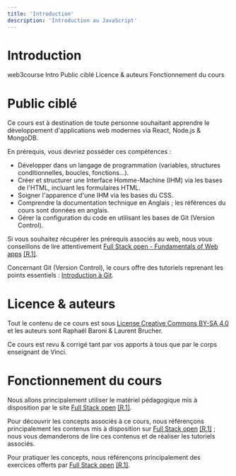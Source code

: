 ```yaml
---
title: 'Introduction'
description: 'Introduction au JavaScript'
---
```


# Introduction


<InternalPageMenu >
  <PathViewer>
    <PathViewerItem to="/"> web3course </PathViewerItem>
    <PathViewerItem to="/intro" selected> Intro </PathViewerItem>
  </PathViewer>
  <InternalPageMenuItem> Public ciblé </InternalPageMenuItem>
  <InternalPageMenuItem> Licence & auteurs </InternalPageMenuItem>
  <InternalPageMenuItem> Fonctionnement du cours </InternalPageMenuItem>
</InternalPageMenu>

# <InternalPageTitle> Public ciblé </InternalPageTitle>

Ce cours est à destination de toute personne souhaitant apprendre le développement d'applications web modernes via React, Node.js & MongoDB.

En prérequis, vous devriez posséder ces compétences :

- Développer dans un langage de programmation (variables, structures conditionnelles, boucles, fonctions…).
- Créer et structurer une Interface Homme-Machine (IHM) via les bases de l'HTML, incluant les formulaires HTML.
- Soigner l'apparence d'une IHM via les bases du CSS.
- Comprendre la documentation technique en Anglais ; les références du cours sont données en anglais.
- Gérer la configuration du code en utilisant les bases de Git (Version Control).

Si vous souhaitez récupérer les prérequis associés au web, nous vous conseillons de lire attentivement [Full Stack open - Fundamentals of Web apps](https://fullstackopen.com/en/part0/fundamentals_of_web_apps) [[R.1]](/references/#r1).

Concernant Git (Version Control), le cours offre des tutoriels reprenant les points essentiels : [Introduction à Git](/git).

# <InternalPageTitle> Licence & auteurs </InternalPageTitle>

Tout le contenu de ce cours est sous [License Creative Commons BY-SA 4.0](https://creativecommons.org/licenses/by-sa/4.0/deed.fr) et les auteurs sont Raphaël Baroni & Laurent Brucher.

Ce cours est revu & corrigé tant par vos apports à tous que par le corps enseignant de Vinci.

# <InternalPageTitle> Fonctionnement du cours </InternalPageTitle>

Nous allons principalement utiliser le matériel pédagogique mis à disposition par le site [Full Stack open](https://fullstackopen.com/en/) [[R.1]](/references/#r1).

Pour découvrir les concepts associés à ce cours, nous référençons principalement les contenus mis à disposition sur [Full Stack open](https://fullstackopen.com/en/) [[R.1]](/references/#r1) ; nous vous demanderons de lire ces contenus et de réaliser les tutoriels associés.

Pour pratiquer les concepts, nous référençons principalement des exercices offerts par [Full Stack open](https://fullstackopen.com/en/) [[R.1]](/references/#r1).
